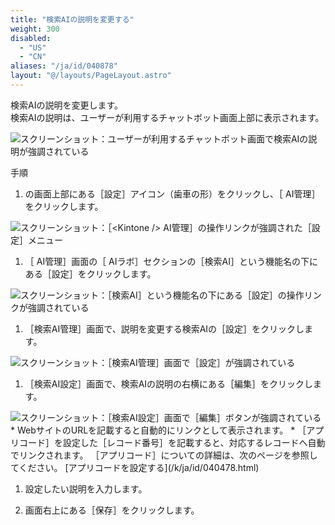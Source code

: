 ```yaml
---
title: "検索AIの説明を変更する"
weight: 300
disabled:
  - "US"
  - "CN"
aliases: "/ja/id/040878"
layout: "@/layouts/PageLayout.astro"
---
```



検索AIの説明を変更します。  
検索AIの説明は、ユーザーが利用するチャットボット画面上部に表示されます。

<Img src="/k/kintone/img-ja/search_prefs_description_01.png" alt="スクリーンショット：ユーザーが利用するチャットボット画面で検索AIの説明が強調されている" />

<Heading level={2} id="assist_settings_search_prefs_description_10">手順</Heading>

1. <Kintone />の画面上部にある［設定］アイコン（歯車の形）をクリックし、［<Kintone /> AI管理］をクリックします。  

<Img src="/k/kintone/img-ja/ai_enable_01.png" alt="スクリーンショット：［<Kintone /> AI管理］の操作リンクが強調された［設定］メニュー" />


1. ［<Kintone /> AI管理］画面の［<Kintone /> AIラボ］セクションの［検索AI］という機能名の下にある［設定］をクリックします。  

<Img src="/k/kintone/img-ja/assist_ceate_01.png" alt="スクリーンショット：［検索AI］という機能名の下にある［設定］の操作リンクが強調されている" />


1. ［検索AI管理］画面で、説明を変更する検索AIの［設定］をクリックします。  

<Img src="/k/kintone/img-ja/search_prefs_change_01.png" alt="スクリーンショット：［検索AI管理］画面で［設定］が強調されている" />


1. ［検索AI設定］画面で、検索AIの説明の右横にある［編集］をクリックします。  

<Img src="/k/kintone/img-ja/search_prefs_description_02.png" alt="スクリーンショット：［検索AI設定］画面で［編集］ボタンが強調されている" />

<Note>
* WebサイトのURLを記載すると自動的にリンクとして表示されます。
* ［アプリコード］を設定した［レコード番号］を記載すると、対応するレコードへ自動でリンクされます。  
［アプリコード］についての詳細は、次のページを参照してください。  
[アプリコードを設定する](/k/ja/id/040478.html)

</Note>

1. 設定したい説明を入力します。

1. 画面右上にある［保存］をクリックします。
